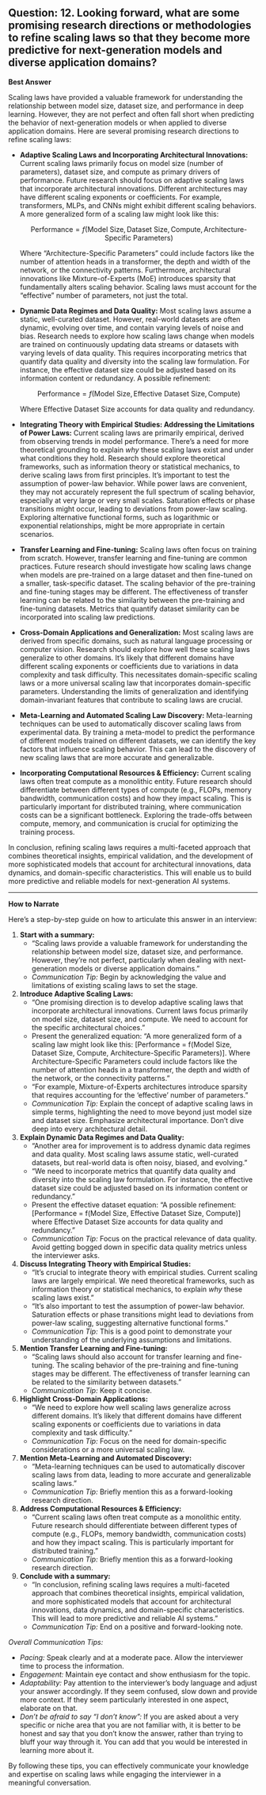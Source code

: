 ## Question: 12. Looking forward, what are some promising research directions or methodologies to refine scaling laws so that they become more predictive for next-generation models and diverse application domains?

**Best Answer**

Scaling laws have provided a valuable framework for understanding the relationship between model size, dataset size, and performance in deep learning. However, they are not perfect and often fall short when predicting the behavior of next-generation models or when applied to diverse application domains. Here are several promising research directions to refine scaling laws:

*   **Adaptive Scaling Laws and Incorporating Architectural Innovations:**
    Current scaling laws primarily focus on model size (number of parameters), dataset size, and compute as primary drivers of performance. Future research should focus on adaptive scaling laws that incorporate architectural innovations. Different architectures may have different scaling exponents or coefficients.  For example, transformers, MLPs, and CNNs might exhibit different scaling behaviors. A more generalized form of a scaling law might look like this:

    $$
    \text{Performance} = f(\text{Model Size}, \text{Dataset Size}, \text{Compute}, \text{Architecture-Specific Parameters})
    $$

    Where "Architecture-Specific Parameters" could include factors like the number of attention heads in a transformer, the depth and width of the network, or the connectivity patterns.  Furthermore, architectural innovations like Mixture-of-Experts (MoE) introduces sparsity that fundamentally alters scaling behavior.  Scaling laws must account for the "effective" number of parameters, not just the total.

*   **Dynamic Data Regimes and Data Quality:**
    Most scaling laws assume a static, well-curated dataset. However, real-world datasets are often dynamic, evolving over time, and contain varying levels of noise and bias. Research needs to explore how scaling laws change when models are trained on continuously updating data streams or datasets with varying levels of data quality. This requires incorporating metrics that quantify data quality and diversity into the scaling law formulation.  For instance, the effective dataset size could be adjusted based on its information content or redundancy. A possible refinement:

    $$
    \text{Performance} = f(\text{Model Size}, \text{Effective Dataset Size}, \text{Compute})
    $$

    Where Effective Dataset Size accounts for data quality and redundancy.

*   **Integrating Theory with Empirical Studies: Addressing the Limitations of Power Laws:**
    Current scaling laws are primarily empirical, derived from observing trends in model performance. There's a need for more theoretical grounding to explain *why* these scaling laws exist and under what conditions they hold. Research should explore theoretical frameworks, such as information theory or statistical mechanics, to derive scaling laws from first principles. It's important to test the assumption of power-law behavior.  While power laws are convenient, they may not accurately represent the full spectrum of scaling behavior, especially at very large or very small scales. Saturation effects or phase transitions might occur, leading to deviations from power-law scaling. Exploring alternative functional forms, such as logarithmic or exponential relationships, might be more appropriate in certain scenarios.

*   **Transfer Learning and Fine-tuning:**
    Scaling laws often focus on training from scratch. However, transfer learning and fine-tuning are common practices. Future research should investigate how scaling laws change when models are pre-trained on a large dataset and then fine-tuned on a smaller, task-specific dataset. The scaling behavior of the pre-training and fine-tuning stages may be different.  The effectiveness of transfer learning can be related to the similarity between the pre-training and fine-tuning datasets.  Metrics that quantify dataset similarity can be incorporated into scaling law predictions.

*   **Cross-Domain Applications and Generalization:**
    Most scaling laws are derived from specific domains, such as natural language processing or computer vision. Research should explore how well these scaling laws generalize to other domains. It's likely that different domains have different scaling exponents or coefficients due to variations in data complexity and task difficulty. This necessitates domain-specific scaling laws or a more universal scaling law that incorporates domain-specific parameters. Understanding the limits of generalization and identifying domain-invariant features that contribute to scaling laws are crucial.

*   **Meta-Learning and Automated Scaling Law Discovery:**
    Meta-learning techniques can be used to automatically discover scaling laws from experimental data. By training a meta-model to predict the performance of different models trained on different datasets, we can identify the key factors that influence scaling behavior. This can lead to the discovery of new scaling laws that are more accurate and generalizable.

*   **Incorporating Computational Resources & Efficiency:**
    Current scaling laws often treat compute as a monolithic entity.  Future research should differentiate between different types of compute (e.g., FLOPs, memory bandwidth, communication costs) and how they impact scaling.  This is particularly important for distributed training, where communication costs can be a significant bottleneck. Exploring the trade-offs between compute, memory, and communication is crucial for optimizing the training process.

In conclusion, refining scaling laws requires a multi-faceted approach that combines theoretical insights, empirical validation, and the development of more sophisticated models that account for architectural innovations, data dynamics, and domain-specific characteristics. This will enable us to build more predictive and reliable models for next-generation AI systems.

---
**How to Narrate**

Here's a step-by-step guide on how to articulate this answer in an interview:

1.  **Start with a summary:**
    *   "Scaling laws provide a valuable framework for understanding the relationship between model size, dataset size, and performance. However, they're not perfect, particularly when dealing with next-generation models or diverse application domains."
    *   *Communication Tip:* Begin by acknowledging the value and limitations of existing scaling laws to set the stage.

2.  **Introduce Adaptive Scaling Laws:**
    *   "One promising direction is to develop adaptive scaling laws that incorporate architectural innovations. Current laws focus primarily on model size, dataset size, and compute. We need to account for the specific architectural choices."
    *   Present the generalized equation: "A more generalized form of a scaling law might look like this: \[Performance = f(Model\ Size, Dataset\ Size, Compute, Architecture-Specific\ Parameters)\]. Where Architecture-Specific Parameters could include factors like the number of attention heads in a transformer, the depth and width of the network, or the connectivity patterns."
    *   "For example, Mixture-of-Experts architectures introduce sparsity that requires accounting for the 'effective' number of parameters."
    *   *Communication Tip:* Explain the concept of adaptive scaling laws in simple terms, highlighting the need to move beyond just model size and dataset size. Emphasize architectural importance. Don't dive deep into every architectural detail.

3.  **Explain Dynamic Data Regimes and Data Quality:**
    *   "Another area for improvement is to address dynamic data regimes and data quality. Most scaling laws assume static, well-curated datasets, but real-world data is often noisy, biased, and evolving."
    *   "We need to incorporate metrics that quantify data quality and diversity into the scaling law formulation. For instance, the effective dataset size could be adjusted based on its information content or redundancy."
    * Present the effective dataset equation: "A possible refinement: \[Performance = f(Model\ Size, Effective\ Dataset\ Size, Compute)\] where Effective Dataset Size accounts for data quality and redundancy."
    *   *Communication Tip:* Focus on the practical relevance of data quality. Avoid getting bogged down in specific data quality metrics unless the interviewer asks.

4.  **Discuss Integrating Theory with Empirical Studies:**
    *   "It's crucial to integrate theory with empirical studies. Current scaling laws are largely empirical. We need theoretical frameworks, such as information theory or statistical mechanics, to explain *why* these scaling laws exist."
    *   "It's also important to test the assumption of power-law behavior. Saturation effects or phase transitions might lead to deviations from power-law scaling, suggesting alternative functional forms."
    *   *Communication Tip:* This is a good point to demonstrate your understanding of the underlying assumptions and limitations.

5.  **Mention Transfer Learning and Fine-tuning:**
    *   "Scaling laws should also account for transfer learning and fine-tuning. The scaling behavior of the pre-training and fine-tuning stages may be different.  The effectiveness of transfer learning can be related to the similarity between datasets."
    *   *Communication Tip:* Keep it concise.

6.  **Highlight Cross-Domain Applications:**
    *   "We need to explore how well scaling laws generalize across different domains. It's likely that different domains have different scaling exponents or coefficients due to variations in data complexity and task difficulty."
    *   *Communication Tip:* Focus on the need for domain-specific considerations or a more universal scaling law.

7.  **Mention Meta-Learning and Automated Discovery:**
    *   "Meta-learning techniques can be used to automatically discover scaling laws from data, leading to more accurate and generalizable scaling laws."
    *   *Communication Tip:* Briefly mention this as a forward-looking research direction.

8.  **Address Computational Resources & Efficiency:**
    * "Current scaling laws often treat compute as a monolithic entity.  Future research should differentiate between different types of compute (e.g., FLOPs, memory bandwidth, communication costs) and how they impact scaling.  This is particularly important for distributed training."
    *   *Communication Tip:* Briefly mention this as a forward-looking research direction.

9.  **Conclude with a summary:**
    *   "In conclusion, refining scaling laws requires a multi-faceted approach that combines theoretical insights, empirical validation, and more sophisticated models that account for architectural innovations, data dynamics, and domain-specific characteristics. This will lead to more predictive and reliable AI systems."
    *   *Communication Tip:* End on a positive and forward-looking note.

*Overall Communication Tips:*

*   *Pacing:* Speak clearly and at a moderate pace. Allow the interviewer time to process the information.
*   *Engagement:* Maintain eye contact and show enthusiasm for the topic.
*   *Adaptability:* Pay attention to the interviewer's body language and adjust your answer accordingly. If they seem confused, slow down and provide more context. If they seem particularly interested in one aspect, elaborate on that.
*   *Don't be afraid to say "I don't know":* If you are asked about a very specific or niche area that you are not familiar with, it is better to be honest and say that you don't know the answer, rather than trying to bluff your way through it. You can add that you would be interested in learning more about it.

By following these tips, you can effectively communicate your knowledge and expertise on scaling laws while engaging the interviewer in a meaningful conversation.
